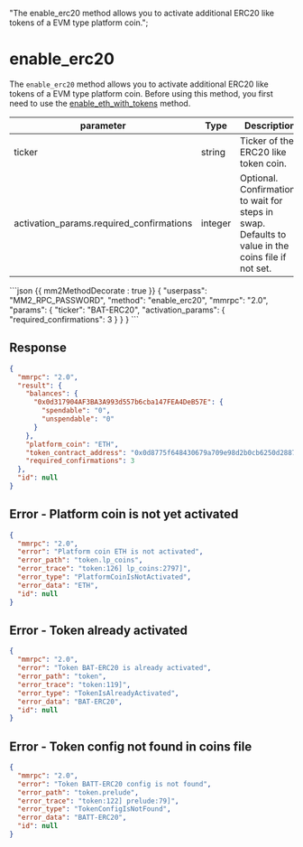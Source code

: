   "The enable_erc20 method allows you to activate additional ERC20 like tokens of a EVM type platform coin.";

# enable\_erc20

The `enable_erc20` method allows you to activate additional ERC20 like tokens of a EVM type platform coin. Before using this method, you first need to use the [enable\_eth\_with\_tokens](/atomicdex/api/v20/enable_eth_with_tokens/) method.

| parameter                                  | Type    | Description                                                                                        |
| ------------------------------------------ | ------- | -------------------------------------------------------------------------------------------------- |
| ticker                                     | string  | Ticker of the ERC20 like token coin.                                                               |
| activation\_params.required\_confirmations | integer | Optional. Confirmations to wait for steps in swap. Defaults to value in the coins file if not set. |

<CodeGroup title="" tag="POST" label="enable_erc20">
  ```json {{ mm2MethodDecorate : true }}
  {
    "userpass": "MM2_RPC_PASSWORD",
    "method": "enable_erc20",
    "mmrpc": "2.0",
    "params": {
      "ticker": "BAT-ERC20",
      "activation_params": {
        "required_confirmations": 3
      }
    }
  }
  ```
</CodeGroup>

## Response

```json
{
  "mmrpc": "2.0",
  "result": {
    "balances": {
      "0x0d317904AF3BA3A993d557b6cba147FEA4DeB57E": {
        "spendable": "0",
        "unspendable": "0"
      }
    },
    "platform_coin": "ETH",
    "token_contract_address": "0x0d8775f648430679a709e98d2b0cb6250d2887ef",
    "required_confirmations": 3
  },
  "id": null
}
```

## Error - Platform coin is not yet activated

```json
{
  "mmrpc": "2.0",
  "error": "Platform coin ETH is not activated",
  "error_path": "token.lp_coins",
  "error_trace": "token:126] lp_coins:2797]",
  "error_type": "PlatformCoinIsNotActivated",
  "error_data": "ETH",
  "id": null
}
```

## Error - Token already activated

```json
{
  "mmrpc": "2.0",
  "error": "Token BAT-ERC20 is already activated",
  "error_path": "token",
  "error_trace": "token:119]",
  "error_type": "TokenIsAlreadyActivated",
  "error_data": "BAT-ERC20",
  "id": null
}
```

## Error - Token config not found in coins file

```json
{
  "mmrpc": "2.0",
  "error": "Token BATT-ERC20 config is not found",
  "error_path": "token.prelude",
  "error_trace": "token:122] prelude:79]",
  "error_type": "TokenConfigIsNotFound",
  "error_data": "BATT-ERC20",
  "id": null
}
```
